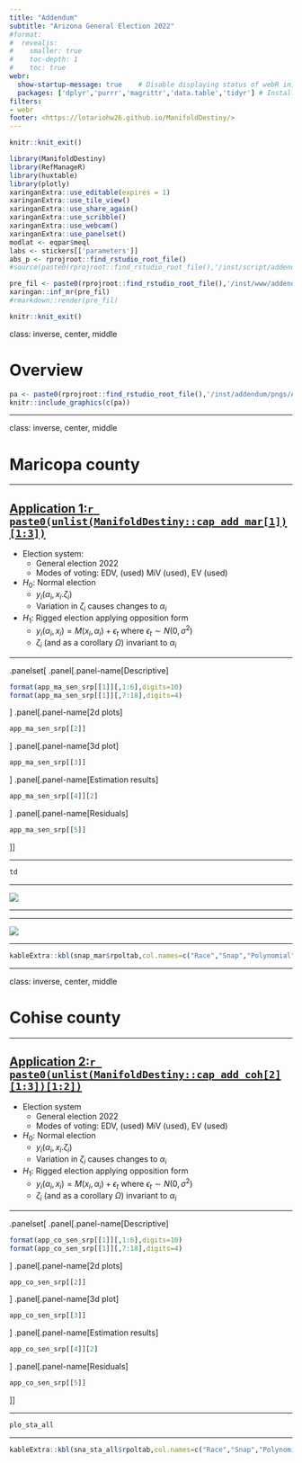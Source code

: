 ```yaml
---
title: "Addendum"
subtitle: "Arizona General Election 2022"
#format:
#  revealjs: 
#    smaller: true
#    toc-depth: 1
#    toc: true 
webr: 
  show-startup-message: true    # Disable displaying status of webR initialization
  packages: ['dplyr','purrr','magrittr','data.table','tidyr'] # Install R packages on document open
filters:
- webr 
footer: <https://lotariohw26.github.io/ManifoldDestiny/>
---
```


```r
knitr::knit_exit()
```


```r
library(ManifoldDestiny)
library(RefManageR)
library(huxtable)
library(plotly)
xaringanExtra::use_editable(expires = 1)
xaringanExtra::use_tile_view()
xaringanExtra::use_share_again()
xaringanExtra::use_scribble()
xaringanExtra::use_webcam()
xaringanExtra::use_panelset()
modlat <- eqpar$meql
labs <- stickers[['parameters']]
abs_p <- rprojroot::find_rstudio_root_file()
#source(paste0(rprojroot::find_rstudio_root_file(),'/inst/script/addendum_az.R'))
```

```r
pre_fil <- paste0(rprojroot::find_rstudio_root_file(),'/inst/www/addendum/Addendum_az.Rmd')
xaringan::inf_mr(pre_fil)
#rmarkdown::render(pre_fil) 
```

```r
knitr::knit_exit()
```

class: inverse, center, middle

# Overview

```r
pa <- paste0(rprojroot::find_rstudio_root_file(),'/inst/addendum/pngs/ALEXANDER_chart-of-Rs-voting-for-Hobbs.jpg')
knitr::include_graphics(c(pa))
```

---

class: inverse, center, middle

# Maricopa county

---

## [Application 1:`r paste0(unlist(ManifoldDestiny::cap_add_mar[1])[1:3])`]()

- Election system:
  - General election 2022
  - Modes of voting: EDV, (used) MiV (used), EV (used)

- $H_0:$ Normal election 
  - $y_i(\alpha_i,x_i.\zeta_i)$
  - Variation in $\zeta_i$ causes changes to $\alpha_i$

- $H_1:$ Rigged election applying opposition form
  - $y_i(\alpha_i,x_i)=M(x_i,\alpha_i)+\epsilon_t \text{ where } \epsilon_t \sim N(0,\sigma^2)$
  - $\zeta_i$ (and as a corollary $\Omega$) invariant to $\alpha_i$

---

.panelset[
.panel[.panel-name[Descriptive]
```r
format(app_ma_sen_srp[[1]][,1:6],digits=10)
format(app_ma_sen_srp[[1]][,7:18],digits=4)
```
]
.panel[.panel-name[2d plots]
```r
app_ma_sen_srp[[2]]
```
]
.panel[.panel-name[3d plot]
```r
app_ma_sen_srp[[3]]
```
]
.panel[.panel-name[Estimation results]
```r
app_ma_sen_srp[[4]][2]
```
]
.panel[.panel-name[Residuals]
```r
app_ma_sen_srp[[5]]
```
]]

---


```r
td
```

---

![](ggplots/prec/race_1_snap)

---

---

![](ggplots/prec/race_2_snap)

---


```r
kableExtra::kbl(snap_mar$rpoltab,col.names=c("Race","Snap","Polynomial","Integral","R2")) %>% kableExtra::kable_paper(full_width = F) %>% kableExtra::kable_styling(font_size=12)
```

---

class: inverse, center, middle

# Cohise county

---

## [Application 2:`r paste0(unlist(ManifoldDestiny::cap_add_coh[2][1:3])[1:2])`]()

- Election system
  - General election 2022
  - Modes of voting: EDV, (used) MiV (used), EV (used)

- $H_0:$ Normal election 
  - $y_i(\alpha_i,x_i.\zeta_i)$
  - Variation in $\zeta_i$ causes changes to $\alpha_i$

- $H_1:$ Rigged election applying opposition form
  - $y_i(\alpha_i,x_i)=M(x_i,\alpha_i)+\epsilon_t \text{ where } \epsilon_t \sim N(0,\sigma^2)$
  - $\zeta_i$ (and as a corollary $\Omega$) invariant to $\alpha_i$

---


.panelset[
.panel[.panel-name[Descriptive]
```r
format(app_co_sen_srp[[1]][,1:6],digits=10)
format(app_co_sen_srp[[1]][,7:18],digits=4)
```
]
.panel[.panel-name[2d plots]
```r
app_co_sen_srp[[2]]
```
]
.panel[.panel-name[3d plot]
```r
app_co_sen_srp[[3]]
```
]
.panel[.panel-name[Estimation results]
```r
app_co_sen_srp[[4]][2]
```
]
.panel[.panel-name[Residuals]
```r
app_co_sen_srp[[5]]
```
]]

---

```r
plo_sta_all
```

---

```r
kableExtra::kbl(sna_sta_all$rpoltab,col.names=c("Race","Snap","Polynomial","Integral","R2")) %>% kableExtra::kable_paper(full_width = F) %>% kableExtra::kable_styling(font_size=12)
```

